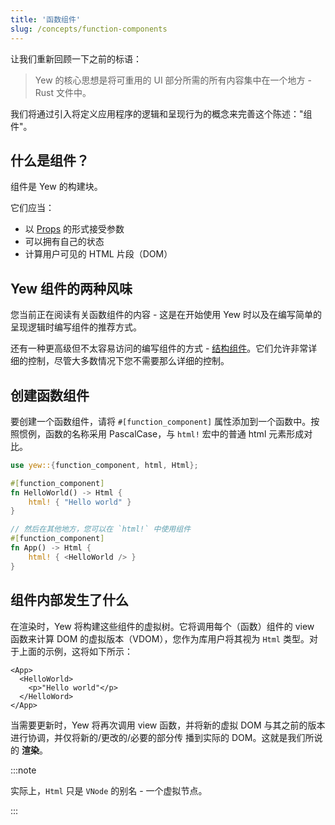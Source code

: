 ```yaml
---
title: '函数组件'
slug: /concepts/function-components
---
```


让我们重新回顾一下之前的标语：

> Yew 的核心思想是将可重用的 UI 部分所需的所有内容集中在一个地方 - Rust 文件中。

我们将通过引入将定义应用程序的逻辑和呈现行为的概念来完善这个陈述："组件"。

## 什么是组件？

组件是 Yew 的构建块。

它们应当：

-   以 [Props](./properties.mdx) 的形式接受参数
-   可以拥有自己的状态
-   计算用户可见的 HTML 片段（DOM）

## Yew 组件的两种风味

您当前正在阅读有关函数组件的内容 - 这是在开始使用 Yew 时以及在编写简单的呈现逻辑时编写组件的推荐方式。

还有一种更高级但不太容易访问的编写组件的方式 - [结构组件](advanced-topics/struct-components/introduction.mdx)。它们允许非常详细的控制，尽管大多数情况下您不需要那么详细的控制。

## 创建函数组件

要创建一个函数组件，请将 `#[function_component]` 属性添加到一个函数中。按照惯例，函数的名称采用 PascalCase，与 `html!` 宏中的普通 html 元素形成对比。

```rust
use yew::{function_component, html, Html};

#[function_component]
fn HelloWorld() -> Html {
    html! { "Hello world" }
}

// 然后在其他地方，您可以在 `html!` 中使用组件
#[function_component]
fn App() -> Html {
    html! { <HelloWorld /> }
}
```

## 组件内部发生了什么

在渲染时，Yew 将构建这些组件的虚拟树。它将调用每个（函数）组件的 view 函数来计算 DOM 的虚拟版本（VDOM），您作为库用户将其视为 `Html` 类型。对于上面的示例，这将如下所示：

```xhtml
<App>
  <HelloWorld>
    <p>"Hello world"</p>
  </HelloWord>
</App>
```

当需要更新时，Yew 将再次调用 view 函数，并将新的虚拟 DOM 与其之前的版本进行协调，并仅将新的/更改的/必要的部分传 播到实际的 DOM。这就是我们所说的 **渲染**。

:::note

实际上，`Html` 只是 `VNode` 的别名 - 一个虚拟节点。

:::
